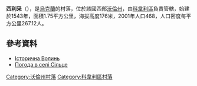 {{coord|51|8|19|N|25|12|58|E|scale:30000|display=title}}

'''西利采'''（{{lang-uk|Сільце}}），是[[烏克蘭|烏克蘭]]的村落，位於該國西部[[沃倫州|沃倫州]]，由[[科韋利區|科韋利區]]負責管轄，始建於1543年，面積1.75平方公里，海拔高度176米，2001年人口468，人口密度每平方公里267.12人。

==參考資料==
*[http://istvolyn.info/index.php?option=com_content&task=view&id=2290 Історична Волинь] {{Wayback|url=http://istvolyn.info/index.php?option=com_content&task=view&id=2290 |date=20200806214016 }}
* [http://weather.in.ua/ua/volynskaja/23911 Погода в селі Сільце] {{Wayback|url=http://weather.in.ua/ua/volynskaja/23911 |date=20160305080203 }}

[[Category:沃倫州村落|Category:沃倫州村落]]
[[Category:科韋利區村落|Category:科韋利區村落]]


{{Volyn-geo-stub}}